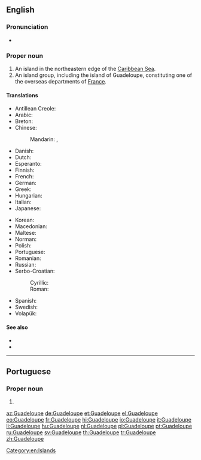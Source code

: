 ==English==
{{wikipedia}}

===Pronunciation===
* {{a|UK}} {{IPA|/ɡwɑː(ɹ).də.luːp/|lang=en}}

===Proper noun===
{{en-proper noun}}

# An island in the northeastern edge of the [[Caribbean Sea]].
# An island group, including the island of Guadeloupe, constituting one of the overseas departments of [[France]].

====Translations====
{{trans-top|overseas department of France}}
* Antillean Creole: {{t|gcf|Gwadloup}}
* Arabic: {{t|ar|جْوَادِلُوب|m|tr=gwadilub}}
* Breton: {{t|br|Gwadeloup}}
* Chinese:
*: Mandarin: {{t+|cmn|瓜德羅普島|sc=Hani}}, {{t+|cmn|瓜德罗普岛|tr=Guādéluópǔ dǎo|sc=Hani}}
* Danish: {{t|da|Guadeloupe}}
* Dutch: {{t+|nl|Guadeloupe}}
* Esperanto: {{t|eo|Gvadelupo}}
* Finnish: {{t|fi|Guadeloupe}}
* French: {{t+|fr|Guadeloupe|f}}
* German: {{t+|de|Guadeloupe|f}}
* Greek: {{t+|el|Γουαδελούπη|f}}
* Hungarian: {{t+|hu|Guadeloupe}}
* Italian: {{t|it|Guadalupa|f}}
* Japanese: {{t|ja|グアドループ島|tr=Guadorūpu-tō|sc=Jpan}}
{{trans-mid}}
* Korean: {{t|ko|과들루프 섬|tr=Gwadeullupeu seom|sc=Kore}}
* Macedonian: {{t|mk|Гвадалупе|n|tr=Gvadalúpe}}
* Maltese: {{t|mt|Gwadalupe}}
* Norman: {{t|nrf|Guadeloupe|f}}
* Polish: {{t+|pl|Gwadelupa|f}}
* Portuguese: {{t+|pt|Guadalupe}}
* Romanian: {{t|ro|Guadelupa|f}}
* Russian: {{t+|ru|Гваделу́па|f}}
* Serbo-Croatian:
*: Cyrillic: {{t|sh|Гвадалупа|f}}
*: Roman: {{t|sh|Gvadalupa|f}}
* Spanish: {{t+|es|Guadalupe|f}}
* Swedish: {{t+|sv|Guadeloupe}}
* Volapük: {{t+|vo|Gvadelupeän}}
{{trans-bottom}}

====See also====
* {{pedialite}}
* {{commonslite|Atlas of Guadeloupe}}

[[Category:en:Islands]]

----

==Portuguese==

===Proper noun===
{{pt-proper noun|f}}

# {{obsolete spelling of|Guadalupe|lang=pt}}

[[az:Guadeloupe]]
[[de:Guadeloupe]]
[[et:Guadeloupe]]
[[el:Guadeloupe]]
[[eo:Guadeloupe]]
[[fr:Guadeloupe]]
[[hi:Guadeloupe]]
[[io:Guadeloupe]]
[[it:Guadeloupe]]
[[li:Guadeloupe]]
[[hu:Guadeloupe]]
[[nl:Guadeloupe]]
[[pl:Guadeloupe]]
[[pt:Guadeloupe]]
[[ru:Guadeloupe]]
[[sv:Guadeloupe]]
[[th:Guadeloupe]]
[[tr:Guadeloupe]]
[[zh:Guadeloupe]]